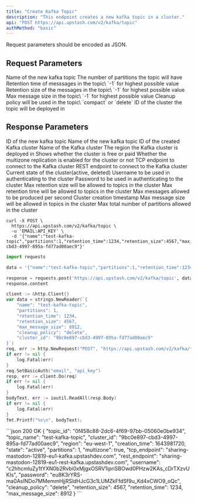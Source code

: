 ```yaml
---
title: "Create Kafka Topic"
description: "This endpoint creates a new kafka topic in a cluster."
api: "POST https://api.upstash.com/v2/kafka/topic"
authMethod: "basic"
---
```


<Note>
Request parameters should be encoded as JSON.
</Note>

## Request Parameters
<ParamField body="name" type="string" required>
Name of the new kafka topic
</ParamField>

<ParamField body="partitions" type="int" required>
The number of partitions the topic will have
</ParamField>

<ParamField body="retention_time" type="int" required>
Retention time of messsages in the topic\
`-1` for highest possible value
</ParamField>

<ParamField body="retention_size" type="int" required>
Retention size of the messages in the topic\
`-1` for highest possible value
</ParamField>

<ParamField body="max_message_size" type="int" required>
Max message size in the topic\
`-1` for highest possible value
</ParamField>

<ParamField body="cleanup_policy" type="string" required>
Cleanup policy will be used in the topic\
`compact` or `delete`
</ParamField>

<ParamField body="cluster_id" type="string" required>
ID of the cluster the topic will be deployed in
</ParamField>



## Response Parameters
<ResponseField name="topic_id" type="string">
ID of the new kafka topic
</ResponseField>
<ResponseField name="topic_name" type="string">
Name of the new kafka topic
</ResponseField>
<ResponseField name="cluster_id" type="string">
ID of the created Kafka cluster
</ResponseField>
<ResponseField name="name" type="string">
Name of the Kafka cluster
</ResponseField>
<ResponseField name="region" type="string">
The region the Kafka cluster is deployed in
</ResponseField>
<ResponseField name="type" type="string">
Shows whether the cluster is free or paid
</ResponseField>
<ResponseField name="multizone" type="boolean">
Whether the multizone replication is enabled for the cluster or not
</ResponseField>
<ResponseField name="tcp_endpoint" type="string">
TCP endpoint to connect to the Kafka cluster
</ResponseField>
<ResponseField name="rest_endpoint" type="string">
REST endpoint to connect to the Kafka cluster
</ResponseField>
<ResponseField name="state" type="string">
Current state of the cluster(active, deleted)
</ResponseField>
<ResponseField name="username" type="string">
Username to be used in authenticating to the cluster
</ResponseField>
<ResponseField name="password" type="string">
Password to be used in authenticating to the cluster
</ResponseField>
<ResponseField name="max_retention_size" type="int">
Max retention size will be allowed to topics in the cluster
</ResponseField>
<ResponseField name="max_retention_time" type="int">
Max retention time will be allowed to topics in the cluster
</ResponseField>
<ResponseField name="max_messages_per_second" type="int">
Max messages allowed to be produced per second
</ResponseField>
<ResponseField name="creation_time" type="int">
Cluster creation timestamp
</ResponseField>
<ResponseField name="max_message_size" type="int">
Max message size will be allowed in topics in the cluster
</ResponseField>
<ResponseField name="max_partitions" type="int">
	Max total number of partitions allowed in the cluster
</ResponseField>



<RequestExample>


```shell curl
curl -X POST \
  https://api.upstash.com/v2/kafka/topic \
  -u 'EMAIL:API_KEY' \
  -d '{"name":"test-kafka-topic","partitions":1,"retention_time":1234,"retention_size":4567,"max_message_size":8912,"cleanup_policy":"delete","cluster_id":"9bc0e897-cbd3-4997-895a-fd77ad00aec9"}'
```

```python Python
import requests

data = '{"name":"test-kafka-topic","partitions":1,"retention_time":1234,"retention_size":4567,"max_message_size":8912,"cleanup_policy":"delete","cluster_id":"9bc0e897-cbd3-4997-895a-fd77ad00aec9"}'

response = requests.post('https://api.upstash.com/v2/kafka/topic', data=data, auth=('EMAIL', 'API_KEY'))
response.content
```

```go Go
client := &http.Client{}
var data = strings.NewReader(`{
    "name": "test-kafka-topic",
    "partitions": 1,
    "retention_time": 1234,
    "retention_size": 4567,
    "max_message_size": 8912,
    "cleanup_policy": "delete",
    "cluster_id": "9bc0e897-cbd3-4997-895a-fd77ad00aec9"
}`)
req, err := http.NewRequest("POST", "https://api.upstash.com/v2/kafka/topic", data)
if err != nil {
    log.Fatal(err)
}
req.SetBasicAuth("email", "api_key")
resp, err := client.Do(req)
if err != nil {
    log.Fatal(err)
}
bodyText, err := ioutil.ReadAll(resp.Body)
if err != nil {
    log.Fatal(err)
}
fmt.Printf("%s\n", bodyText);
```


</RequestExample>

<ResponseExample>
```json 200 OK
{
    "topic_id": "0f458c88-2dc6-4f69-97bb-05060e0be934",
    "topic_name": "test-kafka-topic",
    "cluster_id": "9bc0e897-cbd3-4997-895a-fd77ad00aec9",
    "region": "eu-west-1",
    "creation_time": 1643981720,
    "state": "active",
    "partitions": 1,
    "multizone": true,
    "tcp_endpoint": "sharing-mastodon-12819-eu1-kafka.upstashdev.com",
    "rest_endpoint": "sharing-mastodon-12819-eu1-rest-kafka.upstashdev.com",
    "username": "c2hhcmluZy1tYXN0b2Rvbi0xMjgxOSRV1ipriSBOwd0PHzw2KAs_cDrTXzvUKIs",
    "password": "eu8K3rYRS-ma0AsINDo7MMemmHjjRSldHJcG3c1LUMZkFfdSf9u_Kd4xCWO9_oQc",
    "cleanup_policy": "delete",
    "retention_size": 4567,
    "retention_time": 1234,
    "max_message_size": 8912
}
```
</ResponseExample>
